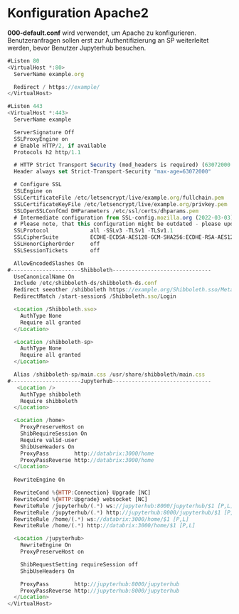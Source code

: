 # Konfiguration Apache2
**000-default.conf** wird verwendet, um Apache zu konfigurieren. Benutzeranfragen sollen erst zur Authentifizierung an SP weiterleitet werden, bevor Benutzer Jupyterhub besuchen.
```js
#Listen 80 
<VirtualHost *:80>
  ServerName example.org

  Redirect / https://example/
</VirtualHost>

#Listen 443
<VirtualHost *:443>
  ServerName example

  ServerSignature Off
  SSLProxyEngine on
  # Enable HTTP/2, if available
  Protocols h2 http/1.1

  # HTTP Strict Transport Security (mod_headers is required) (63072000 seconds)
  Header always set Strict-Transport-Security "max-age=63072000"

  # Configure SSL
  SSLEngine on
  SSLCertificateFile /etc/letsencrypt/live/example.org/fullchain.pem
  SSLCertificateKeyFile /etc/letsencrypt/live/example.org/privkey.pem
  SSLOpenSSLConfCmd DHParameters /etc/ssl/certs/dhparams.pem
  # Intermediate configuration from SSL-config.mozilla.org (2022-03-03)
  # Please note, that this configuration might be outdated - please update it accordingly using https://ssl-config.mozilla
  SSLProtocol             all -SSLv3 -TLSv1 -TLSv1.1
  SSLCipherSuite          ECDHE-ECDSA-AES128-GCM-SHA256:ECDHE-RSA-AES128-GCM-SHA256:ECDHE-ECDSA-AES256-GCM-SHA384:ECDHE-RSA-AES256-GCM-SHA384:ECDHE-ECDSA-CHACHA20-POLY1305:ECDHE-RSA-CHACHA20-POLY1305:DHE-RSA-AES128-GCM-SHA256:DHE-RSA-AES256-GCM-SHA384
  SSLHonorCipherOrder     off
  SSLSessionTickets       off

  AllowEncodedSlashes On
#----------------------Shibboleth-------------------------------
  UseCanonicalName On
  Include /etc/shibboleth-ds/shibboleth-ds.conf
  Redirect seeother /shibboleth https://example.org/Shibboleth.sso/Metadata
  RedirectMatch /start-session$ /Shibboleth.sso/Login

  <Location /Shibboleth.sso>
    AuthType None
    Require all granted
  </Location>

  <Location /shibboleth-sp>
    AuthType None
    Require all granted
  </Location>

  Alias /shibboleth-sp/main.css /usr/share/shibboleth/main.css
#----------------------Jupyterhub-------------------------------
   <Location />
    AuthType shibboleth
    Require shibboleth
  </Location>

  <Location /home>
    ProxyPreserveHost on
    ShibRequireSession On
    Require valid-user
    ShibUseHeaders On
    ProxyPass        http://databrix:3000/home
    ProxyPassReverse http://databrix:3000/home
  </Location>
  
  RewriteEngine On

  RewriteCond %{HTTP:Connection} Upgrade [NC]
  RewriteCond %{HTTP:Upgrade} websocket [NC]
  RewriteRule /jupyterhub/(.*) ws://jupyterhub:8000/jupyterhub/$1 [P,L]
  RewriteRule /jupyterhub/(.*) http://jupyterhub:8000/jupyterhub/$1 [P,L]
  RewriteRule /home/(.*) ws://databrix:3000/home/$1 [P,L]
  RewriteRule /home/(.*) http://databrix:3000/home/$1 [P,L]

  <Location /jupyterhub>
    RewriteEngine On
    ProxyPreserveHost on

    ShibRequestSetting requireSession off
    ShibUseHeaders On

    ProxyPass        http://jupyterhub:8000/jupyterhub
    ProxyPassReverse http://jupyterhub:8000/jupyterhub
  </Location>
</VirtualHost>
```